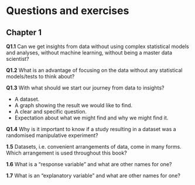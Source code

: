 
# Questions and exercises {#questions-exercises}

## Chapter 1

**Q1.1** Can we get insights from data without using complex statistical models and analyses, without machine learning, without being a master data scientist?

**Q1.2** What is an advantage of focusing on the data without any statistical models/tests to think about?

**Q1.3** With what should we start our journey from data to insights?

* A dataset.
* A graph showing the result we would like to find.
* A clear and specific question.
* Expectation about what we might find and why we might find it.

**Q1.4** Why is it important to know if a study resulting in a dataset was a randomised manipulative experiment?

**1.5** Datasets, i.e. convenient arrangements of data, come in many forms. Which arrangement is used throughout this book?

**1.6** What is a "response variable" and what are other names for one?

**1.7** What is an "explanatory variable" and what are other names for one?
